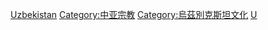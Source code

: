 [[Category:亚洲各国宗教|Uzbekistan]]
[[Category:中亚宗教|Category:中亚宗教]]
[[Category:烏茲別克斯坦文化|Category:烏茲別克斯坦文化]]
[[Category:各國宗教|U]]
